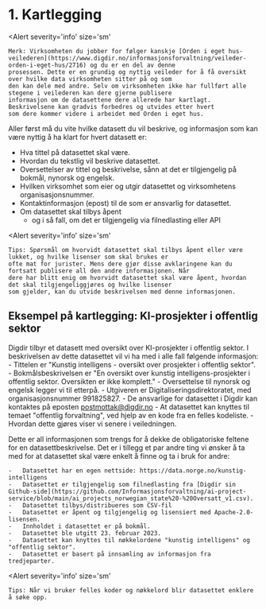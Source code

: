 # 1. Kartlegging

<Alert
    severity='info'
    size='sm'
>
    Merk: Virksomheten du jobber for følger kanskje [Orden i eget hus-veilederen](https://www.digdir.no/informasjonsforvaltning/veileder-orden-i-eget-hus/2716) og du er en del av denne
    prosessen. Dette er en grundig og nyttig veileder for å få oversikt over hvilke data virksomheten sitter på og som
    den kan dele med andre. Selv om virksomheten ikke har fullført alle stegene i veilederen kan dere gjerne publisere
    informasjon om de datasettene dere allerede har kartlagt. Beskrivelsene kan gradvis forbedres og utvides etter hvert
    som dere kommer videre i arbeidet med Orden i eget hus.
</Alert>

Aller først må du vite hvilke datasett du vil beskrive, og informasjon som kan være nyttig å ha klart for hvert datasett er:

-   Hva tittel på datasettet skal være.
-   Hvordan du tekstlig vil beskrive datasettet.
-   Oversettelser av tittel og beskrivelse, sånn at det er tilgjengelig på bokmål, nynorsk og engelsk.
-   Hvilken virksomhet som eier og utgir datasettet og virksomhetens organisasjonsnummer.
-   Kontaktinformasjon (epost) til de som er ansvarlig for datasettet.
-   Om datasettet skal tilbys åpent
    -   og i så fall, om det er tilgjengelig via filnedlasting eller API

<Alert
    severity='info'
    size='sm'
>
    Tips: Spørsmål om hvorvidt datasettet skal tilbys åpent eller være lukket, og hvilke lisenser som skal brukes er
    ofte mat for jurister. Mens dere gjør disse avklaringene kan du fortsatt publisere all den andre informasjonen. Når
    dere har blitt enig om hvorvidt datasettet skal være åpent, hvordan det skal tilgjengeliggjøres og hvilke lisenser
    som gjelder, kan du utvide beskrivelsen med denne informasjonen.
</Alert>

## Eksempel på kartlegging: KI-prosjekter i offentlig sektor

Digdir tilbyr et datasett med oversikt over KI-prosjekter i offentlig sektor. I beskrivelsen av dette datasettet vil vi ha med i alle fall følgende informasjon:
    -   Tittelen er "Kunstig intelligens - oversikt over prosjekter i offentlig sektor".
    -   Bokmålsbeskrivelsen er "En oversikt over kunstig intelligens-prosjekter i offentlig sektor. Oversikten er ikke komplett."
    -   Oversettelse til nynorsk og engelsk legger vi til etterpå.
    -   Utgiveren er Digitaliseringsdirektoratet, med organisasjonsnummer 991825827.
    -   De ansvarlige for datasettet i Digdir kan kontaktes på eposten postmottak@digdir.no
    -   At datasettet kan knyttes til temaet "offentlig forvaltning", ved hjelp av en kode fra en felles kodeliste.
    -   Hvordan dette gjøres viser vi senere i veiledningen.

Dette er all informasjonen som trengs for å dekke de obligatoriske feltene for en datasettbeskrivelse. Det er i tillegg et par andre ting vi ønsker å ta med for at datasettet skal være enkelt å finne og ta i bruk for andre:

    -   Datasettet har en egen nettside: https://data.norge.no/kunstig-intelligens
    -   Datasettet er tilgjengelig som filnedlasting fra [Digdir sin Github-side](https://github.com/Informasjonsforvaltning/ai-project-service/blob/main/ai_projects_norwegian_state%20-%20Oversatt_v1.csv).
    -   Datasettet tilbys/distribueres som CSV-fil
    -   Datasettet er åpent og tilgjengelig og lisensiert med Apache-2.0-lisensen.
    -   Innholdet i datasettet er på bokmål.
    -   Datasettet ble utgitt 23. februar 2023.
    -   Datasettet kan knyttes til nøkkelordene "kunstig intelligens" og "offentlig sektor".
    -   Datasettet er basert på innsamling av informasjon fra tredjeparter.

<Alert
    severity='info'
    size='sm'
>
    Tips: Når vi bruker felles koder og nøkkelord blir datasettet enklere å søke opp.
</Alert>
